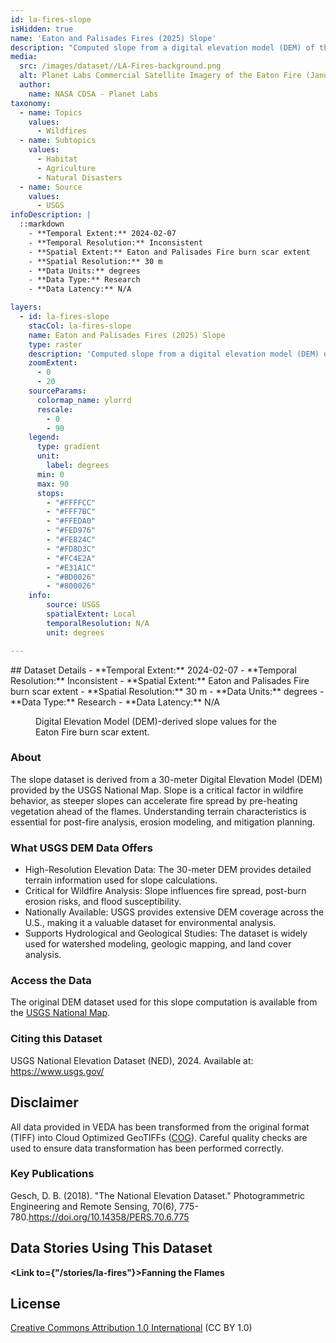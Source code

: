 ```yaml
---
id: la-fires-slope
isHidden: true
name: 'Eaton and Palisades Fires (2025) Slope'
description: "Computed slope from a digital elevation model (DEM) of the 2025 Palisades and Eaton Fires' burn scar extent."
media:
  src: /images/dataset//LA-Fires-background.png
  alt: Planet Labs Commercial Satellite Imagery of the Eaton Fire (January 9, 2025).
  author:
    name: NASA CDSA - Planet Labs
taxonomy:
  - name: Topics
    values:
      - Wildfires
  - name: Subtopics
    values:
      - Habitat
      - Agriculture
      - Natural Disasters
  - name: Source
    values:
      - USGS
infoDescription: |
  ::markdown
    - **Temporal Extent:** 2024-02-07
    - **Temporal Resolution:** Inconsistent
    - **Spatial Extent:** Eaton and Palisades Fire burn scar extent
    - **Spatial Resolution:** 30 m
    - **Data Units:** degrees
    - **Data Type:** Research
    - **Data Latency:** N/A

layers:
  - id: la-fires-slope
    stacCol: la-fires-slope
    name: Eaton and Palisades Fires (2025) Slope
    type: raster
    description: 'Computed slope from a digital elevation model (DEM) of the 2025 Palisades and Eaton Fires burn scar extent.'
    zoomExtent:
      - 0
      - 20
    sourceParams:
      colormap_name: ylorrd    
      rescale:
        - 0
        - 90
    legend:
      type: gradient
      unit:
        label: degrees
      min: 0
      max: 90
      stops: 
        - "#FFFFCC"
        - "#FFF7BC"
        - "#FFEDA0"
        - "#FED976"
        - "#FEB24C"
        - "#FD8D3C"
        - "#FC4E2A"
        - "#E31A1C"
        - "#BD0026"
        - "#800026"
    info:
        source: USGS
        spatialExtent: Local
        temporalResolution: N/A
        unit: degrees

---
```


<Block>
  <Prose>
  ## Dataset Details
    - **Temporal Extent:** 2024-02-07
    - **Temporal Resolution:** Inconsistent
    - **Spatial Extent:** Eaton and Palisades Fire burn scar extent
    - **Spatial Resolution:** 30 m
    - **Data Units:** degrees
    - **Data Type:** Research
    - **Data Latency:** N/A
  </Prose>
<Figure>
  <Map
    datasetId='la-fires-slope'
    layerId='la-fires-slope'
    dateTime='2025-01-09'
    zoom={10.5}
    center={[-118.1041, 34.1966]}
  />
  <Caption
    attrAuthor='NASA'
    attrUrl='https://nasa.gov/'
  >
    Digital Elevation Model (DEM)-derived slope values for the Eaton Fire burn scar extent.
  </Caption>
</Figure>
</Block>

<Block>
  <Prose>

  ### About

  The slope dataset is derived from a 30-meter Digital Elevation Model (DEM) provided by the USGS National Map. Slope is a critical factor in wildfire behavior, as steeper slopes can accelerate fire spread by pre-heating vegetation ahead of the flames. Understanding terrain characteristics is essential for post-fire analysis, erosion modeling, and mitigation planning.
  
  </Prose>
</Block>

<Block>
  
  <Prose>

  ### What USGS DEM Data Offers

  * High-Resolution Elevation Data: The 30-meter DEM provides detailed terrain information used for slope calculations.
  * Critical for Wildfire Analysis: Slope influences fire spread, post-burn erosion risks, and flood susceptibility.
  * Nationally Available: USGS provides extensive DEM coverage across the U.S., making it a valuable dataset for environmental analysis.
  * Supports Hydrological and Geological Studies: The dataset is widely used for watershed modeling, geologic mapping, and land cover analysis.
  </Prose>
</Block>

<Block>
  <Prose>
  
  ### Access the Data

  The original DEM dataset used for this slope computation is available from the [USGS National Map](https://www.usgs.gov/programs/national-geospatial-program/national-map).

  </Prose>
</Block>

<Block>
  <Prose>
    
  ### Citing this Dataset

  USGS National Elevation Dataset (NED), 2024. Available at: https://www.usgs.gov/

  </Prose>
</Block>

<Block>
  <Prose>
  
  ## Disclaimer

  All data provided in VEDA has been transformed from the original format (TIFF) into Cloud Optimized GeoTIFFs ([COG](https://www.cogeo.org)). Careful quality checks are used to ensure data transformation has been performed correctly.  
  
  </Prose>
</Block>

<Block>
  <Prose>

  ### Key Publications
  
  Gesch, D. B. (2018). "The National Elevation Dataset." Photogrammetric Engineering and Remote Sensing, 70(6), 775-780.https://doi.org/10.14358/PERS.70.6.775
  
  </Prose>
</Block>

<Block>
  <Prose>
  
  ## Data Stories Using This Dataset
  
  **<Link to={"/stories/la-fires"}>Fanning the Flames</Link>**

  </Prose>
</Block>

<Block>
  <Prose>
  
  ## License
  
  [Creative Commons Attribution 1.0 International](https://creativecommons.org/publicdomain/zero/1.0/legalcode) (CC BY 1.0)

  </Prose>
</Block>

